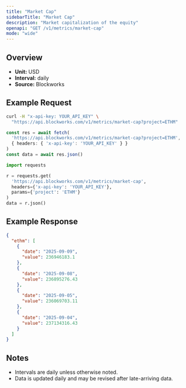 ```yaml
---
title: "Market Cap"
sidebarTitle: "Market Cap"
description: "Market capitalization of the equity"
openapi: "GET /v1/metrics/market-cap"
mode: "wide"
---
```


## Overview

- **Unit:** USD
- **Interval:** daily
- **Source:** Blockworks

## Example Request

<CodeGroup>

```bash cURL
curl -H "x-api-key: YOUR_API_KEY" \
  "https://api.blockworks.com/v1/metrics/market-cap?project=ETHM"
```

```typescript TypeScript
const res = await fetch(
  'https://api.blockworks.com/v1/metrics/market-cap?project=ETHM',
  { headers: { 'x-api-key': 'YOUR_API_KEY' } }
)
const data = await res.json()
```

```python Python
import requests

r = requests.get(
  'https://api.blockworks.com/v1/metrics/market-cap',
  headers={'x-api-key': 'YOUR_API_KEY'},
  params={'project': 'ETHM'}
)
data = r.json()
```

</CodeGroup>

## Example Response

```json
{
  "ethm": [
    {
      "date": "2025-09-09",
      "value": 236946183.1
    },
    {
      "date": "2025-09-08",
      "value": 236895276.43
    },
    {
      "date": "2025-09-05",
      "value": 236069703.11
    },
    {
      "date": "2025-09-04",
      "value": 237134316.43
    }
  ]
}
```

## Notes
- Intervals are daily unless otherwise noted.
- Data is updated daily and may be revised after late-arriving data.